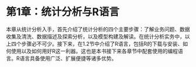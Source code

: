 # 第1章：统计分析与R语言 {-#ch1}

本章从统计分析入手，首先介绍了统计分析的四个主要步骤：了解业务问题、数据收集及清洗、数据描述及探索分析，以及模型构建及解读。在统计分析实务中，以上四个步骤必不可少。接下来，在1.2节中介绍了R语言，包括R的下载与安装、如何使用以及如何用好R这一利器。这也是本书接下来各章节中配套使用的编程语言。R语言具备使用广泛、扩展便捷等诸多优势。

<!-- If you need PDF output, uncomment bookdown::pdf_book above in YAML. You will need a LaTeX installation, e.g., https://yihui.name/tinytex/ -->
